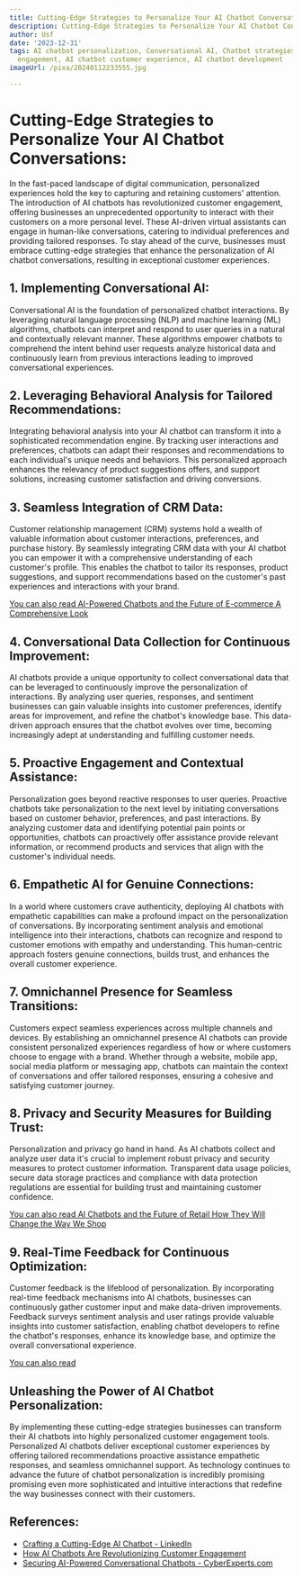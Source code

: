 ```yaml
---
title: Cutting-Edge Strategies to Personalize Your AI Chatbot Conversations
description: Cutting-Edge Strategies to Personalize Your AI Chatbot Conversations
author: Usf
date: '2023-12-31'
tags: AI chatbot personalization, Conversational AI, Chatbot strategies, AI chatbot
  engagement, AI chatbot customer experience, AI chatbot development
imageUrl: /pixa/20240112233555.jpg

---
```

# Cutting-Edge Strategies  to  Personalize Your AI Chatbot Conversations:

In the fast-paced landscape of digital communication, personalized experiences hold the key to capturing  and retaining  customers' attention. The  introduction of AI chatbots  has revolutionized customer engagement, offering businesses an unprecedented opportunity to interact with their customers on a more personal  level.  These AI-driven virtual assistants can engage  in human-like conversations, catering to  individual preferences and providing tailored responses.  To stay ahead of the  curve, businesses must  embrace cutting-edge strategies that enhance the personalization of AI chatbot  conversations,  resulting in exceptional customer experiences.

## 1. Implementing Conversational AI:

Conversational AI is the foundation of personalized chatbot interactions.  By leveraging natural language processing (NLP) and machine learning (ML)  algorithms, chatbots can interpret and respond to user queries in a natural and  contextually relevant manner. These algorithms empower chatbots to comprehend the  intent behind user requests analyze historical data and continuously learn  from previous interactions leading to improved conversational experiences.

## 2. Leveraging Behavioral Analysis for  Tailored Recommendations:

Integrating behavioral analysis into your AI chatbot can transform it into a sophisticated recommendation engine. By tracking user interactions and preferences, chatbots can adapt their responses and recommendations to each individual's unique needs and behaviors. This personalized approach enhances  the relevancy  of product suggestions offers, and support solutions, increasing customer satisfaction and driving conversions.

## 3. Seamless Integration of CRM Data:

Customer relationship management (CRM) systems hold a wealth of valuable information about customer interactions, preferences, and purchase history. By  seamlessly integrating CRM data  with your AI chatbot you can empower it with a comprehensive understanding of each customer's profile. This enables the chatbot to tailor its responses, product suggestions, and support recommendations based on the customer's past  experiences and interactions with your brand.

[You can also read AI-Powered Chatbots and the Future of  E-commerce A Comprehensive Look](AI-Powered%20Chatbots%20and%20the%20Future%20of%20E-commerce%20A%20Comprehensive%20Look)


## 4. Conversational Data Collection for Continuous Improvement:

AI  chatbots provide a unique opportunity to collect conversational  data that can  be leveraged to continuously improve the personalization of interactions. By analyzing user queries, responses, and sentiment businesses can gain valuable insights into customer preferences, identify areas for  improvement, and refine the  chatbot's knowledge base. This  data-driven approach ensures that the chatbot evolves over time, becoming increasingly adept at understanding and fulfilling customer needs.

## 5. Proactive Engagement and Contextual Assistance:

Personalization goes beyond reactive responses to user queries. Proactive chatbots take personalization to the next level by initiating conversations based on customer behavior, preferences, and past interactions. By analyzing customer data and identifying potential pain  points or opportunities,  chatbots can proactively offer assistance provide relevant information, or recommend products and services that  align with the customer's individual needs.

## 6. Empathetic  AI for Genuine Connections:

In a world where customers crave authenticity, deploying  AI chatbots with empathetic  capabilities can make a profound impact on the personalization of conversations. By incorporating sentiment analysis and emotional intelligence into their interactions, chatbots can recognize and respond to customer emotions  with empathy and understanding. This human-centric approach  fosters genuine connections, builds trust, and enhances the overall customer  experience.

## 7. Omnichannel Presence for  Seamless Transitions:

Customers expect seamless experiences across multiple channels and devices. By establishing an  omnichannel presence AI chatbots can provide consistent personalized experiences regardless of how or where  customers choose to  engage with a  brand. Whether through a website, mobile app, social media platform or  messaging app, chatbots  can maintain the context  of conversations  and offer tailored responses, ensuring a cohesive and satisfying  customer journey.

## 8. Privacy and Security Measures for  Building Trust:

Personalization and privacy go hand in hand. As  AI chatbots collect and analyze user data it's crucial to implement  robust  privacy and security measures to protect customer information. Transparent data  usage policies, secure data storage practices and compliance with  data  protection regulations are essential for building trust and  maintaining customer confidence.

[You can also read AI Chatbots  and the Future  of Retail How They Will Change the Way We Shop](AI%20Chatbots%20and%20the%20Future%20of%20Retail%20How%20They%20Will%20Change%20the%20Way%20We%20Shop)


## 9.  Real-Time Feedback for Continuous Optimization:

Customer feedback is the lifeblood of personalization. By incorporating real-time feedback  mechanisms into AI chatbots, businesses can continuously gather customer input and make data-driven improvements. Feedback surveys sentiment analysis and user ratings provide valuable insights into customer satisfaction, enabling chatbot developers to refine the chatbot's responses, enhance its  knowledge base, and optimize the  overall conversational experience.

[You can also read ]()


##  Unleashing the Power  of AI Chatbot Personalization:

By implementing these cutting-edge strategies businesses can transform  their  AI chatbots into highly personalized  customer  engagement tools. Personalized AI chatbots deliver  exceptional customer experiences by offering tailored recommendations proactive  assistance  empathetic responses, and seamless omnichannel support. As technology continues to advance the future of chatbot personalization is incredibly promising promising even more sophisticated and intuitive interactions that  redefine the way businesses  connect with their customers.

## References:
- [Crafting a Cutting-Edge AI Chatbot - LinkedIn](https://www.linkedin.com/pulse/crafting-cutting-edge-ai-chatbot-nace-freelancer-7v80f?trk=public_post)
- [How AI Chatbots Are Revolutionizing Customer Engagement](https://www.diamond-group.co/blog/how-ai-chatbots-are-revolutionizing-customer-engagement)
- [Securing AI-Powered Conversational Chatbots - CyberExperts.com](https://cyberexperts.com/securing-ai-powered-conversational-chatbots-cutting-edge-strategies/)
